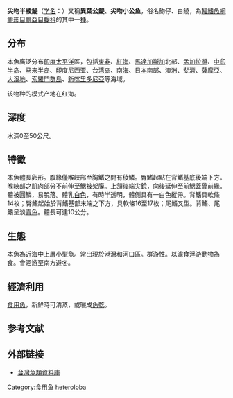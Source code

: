 {{Speciesbox
| name = 尖吻半棱鯷
| status = LC
| status_system = IUCN3.1
| taxon= Encrasicholina heteroloba
| authority = ([[Rüppell|Rüppell]], 1837)
| synonyms = *''Encrasicholina heterolobus''<br /><small>(Rüppell, 1837)</small>
*''Anchoviella heteroloba''<br /><small>(Rüppell, 1837)</small>
*''Engraulis heteroloba''<br /><small>Rüppell, 1837</small>
*''Encrasicolus heteroloba''<br /><small>(Rüppell, 1837)</small>
*''Encrasicholus heteroloba''<br /><small>(Rüppell, 1837)</small>
*''Stolephorus heterolobus''<br /><small>(Rüppell, 1837)</small>
*''Stolephorus pseudoheterolobus''<br /><small>Hardenberg, 1933</small>
}}
'''尖吻半棱鯷'''（[[学名|学名]]：''{{lang|la|Encrasicholina heteroloba}}''）又稱'''異葉公鯷'''、'''尖吻小公鱼'''，俗名魩仔、白鱙，為[[輻鰭魚綱|輻鰭魚綱]][[鯡形目|鯡形目]][[鯡亞目|鯡亞目]][[鳀科|鳀科]]的其中一[[種|種]]。

==分布==
本魚廣泛分布[[印度|印度]][[太平洋|太平洋]]區，包括[[東非|東非]]、[[紅海|紅海]]、[[馬達加斯加|馬達加斯加]]北部、[[孟加拉灣|孟加拉灣]]、[[中印半岛|中印半岛]]、[[马来半岛|马来半岛]]、[[印度尼西亚|印度尼西亚]]、[[台湾岛|台湾岛]]、[[南海|南海]]、[[日本|日本]]南部、[[澳洲|澳洲]]、[[斐濟|斐濟]]、[[薩摩亞|薩摩亞]]、[[大溪地|大溪地]]、[[索羅門群島|索羅門群島]]、[[新喀里多尼亞|新喀里多尼亞]]等海域。{{r|FishBase|id5373}}

该物种的模式产地在红海。{{r|id5373}}

==深度==
水深0至50公尺。

==特徵==
本魚體長卵形。腹緣僅喉峽部至胸鰭之間有稜鱗。臀鰭起點在背鰭基底後端下方。喉峽部之肌肉部分不前伸至鰓被架膜。上頷後端尖銳，向後延伸至前鰓蓋骨前緣。體被圓鱗，易脫落。體乳[[白色|白色]]，有時半透明，體側具有一白色縱帶。背鰭具軟條14枚；臀鰭起始於背鰭基部末端之下方，具軟條16至17枚；尾鰭叉型。背鰭、尾鰭呈淡[[青色|青色]]。體長可達10公分。{{r|FishBase}}

==生態==
本魚為近海中上層小型魚。常出現於港灣和河口區。群游性。以濾食[[浮游動物|浮游動物]]為食。會洄游至南方避冬。{{r|FishBase}}

==經濟利用==
[[食用魚|食用魚]]，新鮮時可清蒸，或曬成[[魚乾|魚乾]]。

==参考文献==
{{reflist|refs=
<ref name=FishBase>{{FishBase_species|genus=Encrasicholina |species=heteroloba|month=10|year=2016}}</ref>
<ref name=id5373>{{cite web| url =http://www.bioinfo.cn/db05/BjdwSpecies.php?action=view&id=5373| title =尖吻小公鱼| work =中国动物物种编目数据库| publisher =中国科学院微生物研究所| author =中国科学院动物研究所| accessdate =2009-04-11| deadurl =yes| archiveurl =https://web.archive.org/web/20160305060311/http://www.bioinfo.cn/db05/BjdwSpecies.php?action=view&id=5373| archivedate =2016-03-05}}</ref>
}}
==外部链接==
*[http://fishdb.sinica.edu.tw/ 台灣魚類資料庫] {{Wayback|url=http://fishdb.sinica.edu.tw/ |date=20160304193340 }}
{{Taxonbar|from=Q2786127}}

[[Category:食用鱼|Category:食用鱼]]
[[Category:半棱鯷屬|heteroloba]]